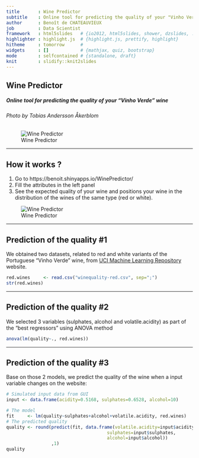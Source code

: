 ```yaml
---
title       : Wine Predictor
subtitle    : Online tool for predicting the quality of your "Vinho Verde" wine
author      : Benoît de CHATEAUVIEUX
job         : Data Scientist
framework   : html5slides   # {io2012, html5slides, shower, dzslides, ...}
highlighter : highlight.js  # {highlight.js, prettify, highlight}
hitheme     : tomorrow      # 
widgets     : []            # {mathjax, quiz, bootstrap}
mode        : selfcontained # {standalone, draft}
knit        : slidify::knit2slides
---
```


## Wine Predictor
##### Online tool for predicting the quality of your "Vinho Verde" wine
###### Photo by Tobias Andersson Åkerblom
![Wine Predictor](intro.jpg)

---

## How it works ?

1. Go to https://benoit.shinyapps.io/WinePredictor/
2. Fill the attributes in the left panel
3. See the expected quality of your wine and positions your wine in the distribution of the wines of the same type (red or white).

![Wine Predictor](screenshot.jpg)

---

## Prediction of the quality #1

We obtained two datasets, related to red and white variants of the Portuguese "Vinho Verde" wine, from [UCI Machine Learning Repository](https://archive.ics.uci.edu/ml/datasets/Wine+Quality) website.
```r
red.wines     <- read.csv("winequality-red.csv", sep=";")
str(red.wines)
```

---

## Prediction of the quality #2

We selected 3 variables (sulphates, alcohol and volatile.acidity) as part of the "best regressors" using ANOVA method
```r
anova(lm(quality~., red.wines))
```

---

## Prediction of the quality #3

Base on those 2 models, we predict the quality of the wine when a input variable changes on the website:
```r
# Simulated input data from GUI
input <- data.frame(acidity=0.5168, sulphates=0.6528, alcohol=10)
```
```r
# The model
fit     <- lm(quality~sulphates+alcohol+volatile.acidity, red.wines)
# The predicted quality
quality <- round(predict(fit, data.frame(volatile.acidity=input$acidity, 
                                      sulphates=input$sulphates, 
                                      alcohol=input$alcohol))
                 ,1)
quality
```